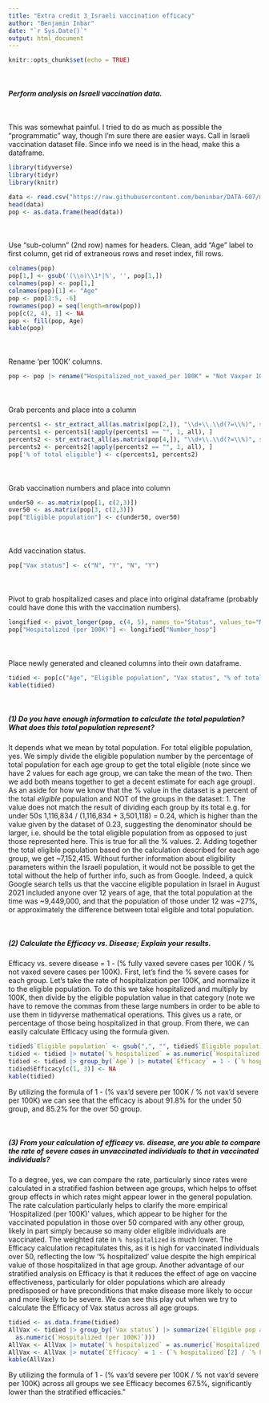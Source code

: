 ---
title: "Extra credit 3_Israeli vaccination efficacy"
author: "Benjamin Inbar"
date: "`r Sys.Date()`"
output: html_document
---

```{r setup, include=FALSE}
knitr::opts_chunk$set(echo = TRUE)
```

<div style="margin-top:50px;">
##### Perform analysis on Israeli vaccination data.
<div style="margin-top:50px;">
This was somewhat painful. I tried to do as much as possible the "programmatic" way, though I'm sure there are easier ways.
Call in Israeli vaccination dataset file. Since info we need is in the head, make this a dataframe.

```{r warnings=FALSE, message=FALSE}

library(tidyverse)
library(tidyr)
library(knitr)

data <- read.csv("https://raw.githubusercontent.com/beninbar/DATA-607/main/Extra%20credit%203/israeli_vaccination_data_analysis_start.csv")
head(data)
pop <- as.data.frame(head(data))
```

<div style="margin-top:50px;">
Use "sub-column" (2nd row) names for headers. Clean, add "Age" label to first column, get rid of extraneous rows and reset index, fill rows.
```{r}
colnames(pop)
pop[1,] <- gsub('(\\n)\\1*|%', '', pop[1,])
colnames(pop) <- pop[1,]
colnames(pop)[1] <- "Age"
pop <- pop[2:5, -6]
rownames(pop) = seq(length=nrow(pop))
pop[c(2, 4), 1] <- NA
pop <- fill(pop, Age)
kable(pop)
```

<div style="margin-top:50px;">
Rename 'per 100K' columns.
```{r}
pop <- pop |> rename("Hospitalized_not_vaxed_per 100K" = "Not Vaxper 100Kp", "Hospitalized_vaxed_per 100K" = "Fully Vaxper 100K")
```

<div style="margin-top:50px;">
Grab percents and place into a column
```{r}
percents1 <- str_extract_all(as.matrix(pop[2,]), "\\d+\\.\\d(?=\\%)", simplify=TRUE)
percents1 <- percents1[!apply(percents1 == "", 1, all), ]
percents2 <- str_extract_all(as.matrix(pop[4,]), "\\d+\\.\\d(?=\\%)", simplify=TRUE)
percents2 <- percents2[!apply(percents2 == "", 1, all), ]
pop['% of total eligible'] <- c(percents1, percents2)
```

<div style="margin-top:50px;">
Grab vaccination numbers and place into column
```{r}
under50 <- as.matrix(pop[1, c(2,3)])
over50 <- as.matrix(pop[3, c(2,3)])
pop["Eligible population"] <- c(under50, over50)
```

<div style="margin-top:50px;">
Add vaccination status.
```{r}
pop["Vax status"] <- c("N", "Y", "N", "Y")
```

<div style="margin-top:50px;">
Pivot to grab hospitalized cases and place into original dataframe (probably could have done this with the vaccination numbers).
```{r}
longified <- pivot_longer(pop, c(4, 5), names_to="Status", values_to="Number_hosp") |> filter(Number_hosp != "")
pop["Hospitalized (per 100K)"] <- longified["Number_hosp"]
```

<div style="margin-top:50px;">
Place newly generated and cleaned columns into their own dataframe.
```{r}
tidied <- pop[c("Age", "Eligible population", "Vax status", "% of total eligible", "Hospitalized (per 100K)")]
kable(tidied)
```

<div style="margin-top:50px;">
##### (1) Do you have enough information to calculate the total population? What does this total population represent?
It depends what we mean by total population. For total eligible population, yes. We simply divide the eligible population number by the percentage 
      of total population for each age group to get the total eligible (note since we have 2 values for each age group, we can take the mean of the two. 
      Then we add both means together to get a decent estimate for each age group). As an aside for how we know that the % value in the dataset is a 
      percent of the total *eligible* population and NOT of the groups in the dataset: 1. The value does not match the result of dividing each group by 
      its total e.g. for under 50s 1,116,834 / (1,116,834 + 3,501,118) = 0.24, which is higher than the value given by the dataset of 0.23, suggesting 
      the denominator should be larger, i.e. should be the total eligible population from as opposed to just those represented here. This is true for all 
      the % values. 2. Adding together the total eligible population based on the calculation described for each age group, we get ~7,152,415. Without 
      further information about eligibility parameters within the Israeli population, it would not be possible to get the total without the help of further
      info, such as from Google. Indeed, a quick Google search tells us that the vaccine eligible population in Israel in August 2021 included anyone 
      over 12 years of age, that the total population at the time was ~9,449,000, and that the population of those under 12 was ~27%, or approximately 
      the difference between total eligible and total population.

<div style="margin-top:50px;">
##### (2) Calculate the Efficacy vs. Disease; Explain your results.
Efficacy vs. severe disease = 1 - (% fully vaxed severe cases per 100K / % not vaxed severe cases per 100K). 
First, let's find the % severe cases for each group. Let's take the rate of hospitalization per 100K, and normalize it to the eligible population. 
To do this we take hospitalized and multiply by 100K, then divide by the eligible population value in that category (note we have to remove the commas from these large numbers in order to be able to use them in tidyverse mathematical operations. 
This gives us a rate, or percentage of those being hospitalized in that group. From there, we can easily calculate Efficacy using the formula given.
```{r}
tidied$`Eligible population` <- gsub(",", "", tidied$`Eligible population`) 
tidied <- tidied |> mutate(`% hospitalized` = as.numeric(`Hospitalized (per 100K)`) * 100000 / as.numeric(`Eligible population`))
tidied <- tidied |> group_by(`Age`) |> mutate(`Efficacy` = 1 - (`% hospitalized`[2] / `% hospitalized`[1]))
tidied$Efficacy[c(1, 3)] <- NA
kable(tidied)
```

By utilizing the formula of 1 - (% vax'd severe per 100K / % not vax'd severe per 100K) we can see that the efficacy is about 91.8% for the under 50 group, and 85.2% for the over 50 group.

<div style="margin-top:50px;">
##### (3) From your calculation of efficacy vs. disease, are you able to compare the rate of severe cases in unvaccinated individuals to that in vaccinated individuals?

To a degree, yes, we can compare the rate, particularly since rates were calculated in a stratified fashion between age groups, which helps to 
      offset group effects in which rates might appear lower in the general population. The rate calculation particularly helps to clarify the more
      empirical 'Hospitalized (per 100K)' values, which appear to be higher for the vaccinated population in those over 50 compared with any other group,
      likely in part simply because so many older eligible individuals are vaccinated. The weighted rate in `% hospitalized` is much lower. 
      The Efficacy calculation recapitulates this, as it is high for vaccinated individuals over 50, reflecting the low '% hospitalized' value despite
      the high empirical value of those hospitalized in that age group. Another advantage of our stratified analysis on Efficacy is that it reduces
      the effect of age on vaccine effectiveness, particularly for older populations which are already predisposed or have preconditions that
      make disease more likely to occur and more likely to be severe. We can see this play out when we try to calculate the Efficacy of Vax status
      across all age groups.
```{r}
tidied <- as.data.frame(tidied)
AllVax <- tidied |> group_by(`Vax status`) |> summarize(`Eligible pop all`=sum(as.numeric(`Eligible population`)), `Hospitalized per 100K`=sum(
  as.numeric(`Hospitalized (per 100K)`)))
AllVax <- AllVax |> mutate(`% hospitalized` = as.numeric(`Hospitalized per 100K`) * 100000 / as.numeric(`Eligible pop all`))
AllVax <- AllVax |> mutate(`Efficacy` = 1 - (`% hospitalized`[2] / `% hospitalized`[1]))
kable(AllVax)
```

By utilizing the formula of 1 - (% vax'd severe per 100K / % not vax'd severe per 100K) across all groups we see Efficacy becomes 67.5%, significantly lower than the stratified efficacies."